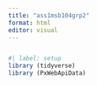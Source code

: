 ```yaml
---
title: "ass1msb104grp2"
format: html
editor: visual
---
```

```r

```

```r
#| label: setup
library (tidyverse)
library (PxWebApiData)
```
